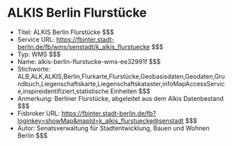 # ALKIS Berlin Flurstücke
- Titel: ALKIS Berlin Flurstücke $$$
- Service URL: https://fbinter.stadt-berlin.de/fb/wms/senstadt/k_alkis_flurstuecke $$$
- Typ: WMS $$$
- Name: alkis-berlin-flurstucke-wms-ee32991f $$$
- Stichworte: ALB,ALK,ALKIS,Berlin,Flurkarte,Flurstücke,Geobasisdaten,Geodaten,Grundbuch,Liegenschaftskarte,Liegenschaftskataster,infoMapAccessService,inspireidentifiziert,statistische Einheiten $$$
- Anmerkung: Berliner Flurstücke,  abgeleitet aus dem Alkis Datenbestand $$$
- Fisbroker URL: https://fbinter.stadt-berlin.de/fb?loginkey=showMap&mapId=k_alkis_flurstuecke@senstadt $$$
- Autor: Senatsverwaltung für Stadtentwicklung, Bauen und Wohnen Berlin $$$

